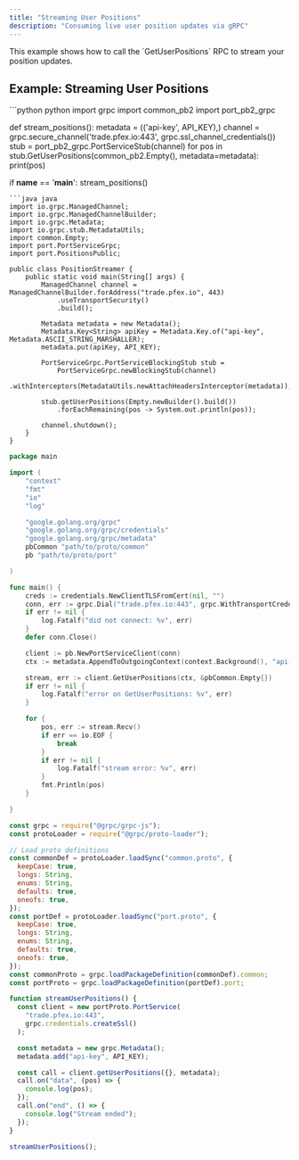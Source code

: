 ```yaml
---
title: "Streaming User Positions"
description: "Consuming live user position updates via gRPC"
---
```


<Note>
  This example shows how to call the `GetUserPositions` RPC to stream your
  position updates.
</Note>

## Example: Streaming User Positions

<CodeGroup>
```python python
import grpc
import common_pb2
import port_pb2_grpc

def stream_positions():
    metadata = (('api-key', API_KEY),)
    channel = grpc.secure_channel('trade.pfex.io:443', grpc.ssl_channel_credentials())
    stub = port_pb2_grpc.PortServiceStub(channel)
    for pos in stub.GetUserPositions(common_pb2.Empty(), metadata=metadata):
        print(pos)

if __name__ == '__main__':
    stream_positions()
````
```java java
import io.grpc.ManagedChannel;
import io.grpc.ManagedChannelBuilder;
import io.grpc.Metadata;
import io.grpc.stub.MetadataUtils;
import common.Empty;
import port.PortServiceGrpc;
import port.PositionsPublic;

public class PositionStreamer {
    public static void main(String[] args) {
        ManagedChannel channel = ManagedChannelBuilder.forAddress("trade.pfex.io", 443)
            .useTransportSecurity()
            .build();

        Metadata metadata = new Metadata();
        Metadata.Key<String> apiKey = Metadata.Key.of("api-key", Metadata.ASCII_STRING_MARSHALLER);
        metadata.put(apiKey, API_KEY);

        PortServiceGrpc.PortServiceBlockingStub stub =
            PortServiceGrpc.newBlockingStub(channel)
                .withInterceptors(MetadataUtils.newAttachHeadersInterceptor(metadata));

        stub.getUserPositions(Empty.newBuilder().build())
            .forEachRemaining(pos -> System.out.println(pos));

        channel.shutdown();
    }
}
````

```go go
package main

import (
    "context"
    "fmt"
    "io"
    "log"

    "google.golang.org/grpc"
    "google.golang.org/grpc/credentials"
    "google.golang.org/grpc/metadata"
    pbCommon "path/to/proto/common"
    pb "path/to/proto/port"

)

func main() {
    creds := credentials.NewClientTLSFromCert(nil, "")
    conn, err := grpc.Dial("trade.pfex.io:443", grpc.WithTransportCredentials(creds))
    if err != nil {
        log.Fatalf("did not connect: %v", err)
    }
    defer conn.Close()

    client := pb.NewPortServiceClient(conn)
    ctx := metadata.AppendToOutgoingContext(context.Background(), "api-key", API_KEY)

    stream, err := client.GetUserPositions(ctx, &pbCommon.Empty{})
    if err != nil {
        log.Fatalf("error on GetUserPositions: %v", err)
    }

    for {
        pos, err := stream.Recv()
        if err == io.EOF {
            break
        }
        if err != nil {
            log.Fatalf("stream error: %v", err)
        }
        fmt.Println(pos)
    }

}

```

```javascript node
const grpc = require("@grpc/grpc-js");
const protoLoader = require("@grpc/proto-loader");

// Load proto definitions
const commonDef = protoLoader.loadSync("common.proto", {
  keepCase: true,
  longs: String,
  enums: String,
  defaults: true,
  oneofs: true,
});
const portDef = protoLoader.loadSync("port.proto", {
  keepCase: true,
  longs: String,
  enums: String,
  defaults: true,
  oneofs: true,
});
const commonProto = grpc.loadPackageDefinition(commonDef).common;
const portProto = grpc.loadPackageDefinition(portDef).port;

function streamUserPositions() {
  const client = new portProto.PortService(
    "trade.pfex.io:443",
    grpc.credentials.createSsl()
  );

  const metadata = new grpc.Metadata();
  metadata.add("api-key", API_KEY);

  const call = client.getUserPositions({}, metadata);
  call.on("data", (pos) => {
    console.log(pos);
  });
  call.on("end", () => {
    console.log("Stream ended");
  });
}

streamUserPositions();
```

</CodeGroup>
